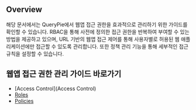 ## Overview
해당 문서에서는 QueryPie에서 웹앱 접근 권한을 효과적으로 관리하기 위한 가이드를 확인할 수 있습니다. RBAC을 통해 사전에 정의한 접근 권한을 반복하여 부여할 수 있는 방법을 제공하고 있으며, URL 기반의 웹앱 접근 제어를 통해 사용자별로 허용된 웹 애플리케이션에만 접근할 수 있도록 관리합니다. 또한 정책 관리 기능을 통해 세부적인 접근 규칙을 설정할 수 있습니다.

## 웹앱 접근 권한 관리 가이드 바로가기
* [Access Control](Access Control‎‎‎‎‎‎‎)
* [Roles](Roles‎‎‎)
* [Policies](Policies‎‎‎‎‎)
